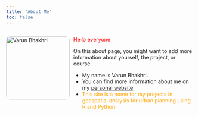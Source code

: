 ```yaml
---
title: "About Me"
toc: false
---
```


<div style="display: flex; gap: 10px; align-items: flex-start;">

<img src="images/vb.png" alt="Varun Bhakhri" style="width: 170px; border-radius: 10px;">

<div>
  <p><span style="color:red">Hello everyone</span></p>
  <p>On this about page, you might want to add more information about yourself, the project, or course. </p>

  - My name is Varun Bhakhri. 
  - You can find more information about me on my [personal website](https://www.design.upenn.edu/people/eric-delmelle).
  - <span style="color:orange">This site is a home for my projects in geospatial analysis for urban planning using R and Python </span>
</div>

</div>